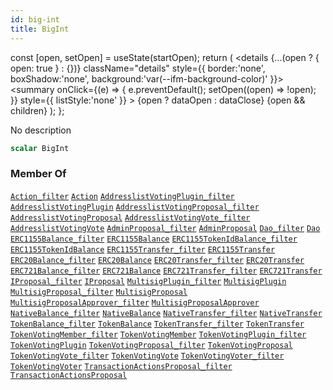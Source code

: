 ```yaml
---
id: big-int
title: BigInt
---
```









  const [open, setOpen] = useState(startOpen);
  return (
    <details {...(open ? { open: true } : {})} className="details" style={{ border:'none', boxShadow:'none', background:'var(--ifm-background-color)' }}>
      <summary
        onClick={(e) => {
          e.preventDefault();
          setOpen((open) => !open);
        }}
        style={{ listStyle:'none' }}
      >
      {open ? dataOpen : dataClose}
      </summary>
      {open && children}
    </details>
  );
};








No description


```graphql
scalar BigInt
```








### Member Of

[`Action_filter`](/docs/subgraph/reference-guide/inputs/action-filter)  <Badge class="badge badge--secondary" text="input"/><Bullet />[`Action`](/docs/subgraph/reference-guide/objects/action)  <Badge class="badge badge--secondary" text="object"/><Bullet />[`AddresslistVotingPlugin_filter`](/docs/subgraph/reference-guide/inputs/addresslist-voting-plugin-filter)  <Badge class="badge badge--secondary" text="input"/><Bullet />[`AddresslistVotingPlugin`](/docs/subgraph/reference-guide/objects/addresslist-voting-plugin)  <Badge class="badge badge--secondary" text="object"/><Bullet />[`AddresslistVotingProposal_filter`](/docs/subgraph/reference-guide/inputs/addresslist-voting-proposal-filter)  <Badge class="badge badge--secondary" text="input"/><Bullet />[`AddresslistVotingProposal`](/docs/subgraph/reference-guide/objects/addresslist-voting-proposal)  <Badge class="badge badge--secondary" text="object"/><Bullet />[`AddresslistVotingVote_filter`](/docs/subgraph/reference-guide/inputs/addresslist-voting-vote-filter)  <Badge class="badge badge--secondary" text="input"/><Bullet />[`AddresslistVotingVote`](/docs/subgraph/reference-guide/objects/addresslist-voting-vote)  <Badge class="badge badge--secondary" text="object"/><Bullet />[`AdminProposal_filter`](/docs/subgraph/reference-guide/inputs/admin-proposal-filter)  <Badge class="badge badge--secondary" text="input"/><Bullet />[`AdminProposal`](/docs/subgraph/reference-guide/objects/admin-proposal)  <Badge class="badge badge--secondary" text="object"/><Bullet />[`Dao_filter`](/docs/subgraph/reference-guide/inputs/dao-filter)  <Badge class="badge badge--secondary" text="input"/><Bullet />[`Dao`](/docs/subgraph/reference-guide/objects/dao)  <Badge class="badge badge--secondary" text="object"/><Bullet />[`ERC1155Balance_filter`](/docs/subgraph/reference-guide/inputs/erc1155-balance-filter)  <Badge class="badge badge--secondary" text="input"/><Bullet />[`ERC1155Balance`](/docs/subgraph/reference-guide/objects/erc1155-balance)  <Badge class="badge badge--secondary" text="object"/><Bullet />[`ERC1155TokenIdBalance_filter`](/docs/subgraph/reference-guide/inputs/erc1155-token-id-balance-filter)  <Badge class="badge badge--secondary" text="input"/><Bullet />[`ERC1155TokenIdBalance`](/docs/subgraph/reference-guide/objects/erc1155-token-id-balance)  <Badge class="badge badge--secondary" text="object"/><Bullet />[`ERC1155Transfer_filter`](/docs/subgraph/reference-guide/inputs/erc1155-transfer-filter)  <Badge class="badge badge--secondary" text="input"/><Bullet />[`ERC1155Transfer`](/docs/subgraph/reference-guide/objects/erc1155-transfer)  <Badge class="badge badge--secondary" text="object"/><Bullet />[`ERC20Balance_filter`](/docs/subgraph/reference-guide/inputs/erc20-balance-filter)  <Badge class="badge badge--secondary" text="input"/><Bullet />[`ERC20Balance`](/docs/subgraph/reference-guide/objects/erc20-balance)  <Badge class="badge badge--secondary" text="object"/><Bullet />[`ERC20Transfer_filter`](/docs/subgraph/reference-guide/inputs/erc20-transfer-filter)  <Badge class="badge badge--secondary" text="input"/><Bullet />[`ERC20Transfer`](/docs/subgraph/reference-guide/objects/erc20-transfer)  <Badge class="badge badge--secondary" text="object"/><Bullet />[`ERC721Balance_filter`](/docs/subgraph/reference-guide/inputs/erc721-balance-filter)  <Badge class="badge badge--secondary" text="input"/><Bullet />[`ERC721Balance`](/docs/subgraph/reference-guide/objects/erc721-balance)  <Badge class="badge badge--secondary" text="object"/><Bullet />[`ERC721Transfer_filter`](/docs/subgraph/reference-guide/inputs/erc721-transfer-filter)  <Badge class="badge badge--secondary" text="input"/><Bullet />[`ERC721Transfer`](/docs/subgraph/reference-guide/objects/erc721-transfer)  <Badge class="badge badge--secondary" text="object"/><Bullet />[`IProposal_filter`](/docs/subgraph/reference-guide/inputs/iproposal-filter)  <Badge class="badge badge--secondary" text="input"/><Bullet />[`IProposal`](/docs/subgraph/reference-guide/interfaces/iproposal)  <Badge class="badge badge--secondary" text="interface"/><Bullet />[`MultisigPlugin_filter`](/docs/subgraph/reference-guide/inputs/multisig-plugin-filter)  <Badge class="badge badge--secondary" text="input"/><Bullet />[`MultisigPlugin`](/docs/subgraph/reference-guide/objects/multisig-plugin)  <Badge class="badge badge--secondary" text="object"/><Bullet />[`MultisigProposal_filter`](/docs/subgraph/reference-guide/inputs/multisig-proposal-filter)  <Badge class="badge badge--secondary" text="input"/><Bullet />[`MultisigProposal`](/docs/subgraph/reference-guide/objects/multisig-proposal)  <Badge class="badge badge--secondary" text="object"/><Bullet />[`MultisigProposalApprover_filter`](/docs/subgraph/reference-guide/inputs/multisig-proposal-approver-filter)  <Badge class="badge badge--secondary" text="input"/><Bullet />[`MultisigProposalApprover`](/docs/subgraph/reference-guide/objects/multisig-proposal-approver)  <Badge class="badge badge--secondary" text="object"/><Bullet />[`NativeBalance_filter`](/docs/subgraph/reference-guide/inputs/native-balance-filter)  <Badge class="badge badge--secondary" text="input"/><Bullet />[`NativeBalance`](/docs/subgraph/reference-guide/objects/native-balance)  <Badge class="badge badge--secondary" text="object"/><Bullet />[`NativeTransfer_filter`](/docs/subgraph/reference-guide/inputs/native-transfer-filter)  <Badge class="badge badge--secondary" text="input"/><Bullet />[`NativeTransfer`](/docs/subgraph/reference-guide/objects/native-transfer)  <Badge class="badge badge--secondary" text="object"/><Bullet />[`TokenBalance_filter`](/docs/subgraph/reference-guide/inputs/token-balance-filter)  <Badge class="badge badge--secondary" text="input"/><Bullet />[`TokenBalance`](/docs/subgraph/reference-guide/interfaces/token-balance)  <Badge class="badge badge--secondary" text="interface"/><Bullet />[`TokenTransfer_filter`](/docs/subgraph/reference-guide/inputs/token-transfer-filter)  <Badge class="badge badge--secondary" text="input"/><Bullet />[`TokenTransfer`](/docs/subgraph/reference-guide/interfaces/token-transfer)  <Badge class="badge badge--secondary" text="interface"/><Bullet />[`TokenVotingMember_filter`](/docs/subgraph/reference-guide/inputs/token-voting-member-filter)  <Badge class="badge badge--secondary" text="input"/><Bullet />[`TokenVotingMember`](/docs/subgraph/reference-guide/objects/token-voting-member)  <Badge class="badge badge--secondary" text="object"/><Bullet />[`TokenVotingPlugin_filter`](/docs/subgraph/reference-guide/inputs/token-voting-plugin-filter)  <Badge class="badge badge--secondary" text="input"/><Bullet />[`TokenVotingPlugin`](/docs/subgraph/reference-guide/objects/token-voting-plugin)  <Badge class="badge badge--secondary" text="object"/><Bullet />[`TokenVotingProposal_filter`](/docs/subgraph/reference-guide/inputs/token-voting-proposal-filter)  <Badge class="badge badge--secondary" text="input"/><Bullet />[`TokenVotingProposal`](/docs/subgraph/reference-guide/objects/token-voting-proposal)  <Badge class="badge badge--secondary" text="object"/><Bullet />[`TokenVotingVote_filter`](/docs/subgraph/reference-guide/inputs/token-voting-vote-filter)  <Badge class="badge badge--secondary" text="input"/><Bullet />[`TokenVotingVote`](/docs/subgraph/reference-guide/objects/token-voting-vote)  <Badge class="badge badge--secondary" text="object"/><Bullet />[`TokenVotingVoter_filter`](/docs/subgraph/reference-guide/inputs/token-voting-voter-filter)  <Badge class="badge badge--secondary" text="input"/><Bullet />[`TokenVotingVoter`](/docs/subgraph/reference-guide/objects/token-voting-voter)  <Badge class="badge badge--secondary" text="object"/><Bullet />[`TransactionActionsProposal_filter`](/docs/subgraph/reference-guide/inputs/transaction-actions-proposal-filter)  <Badge class="badge badge--secondary" text="input"/><Bullet />[`TransactionActionsProposal`](/docs/subgraph/reference-guide/objects/transaction-actions-proposal)  <Badge class="badge badge--secondary" text="object"/>

